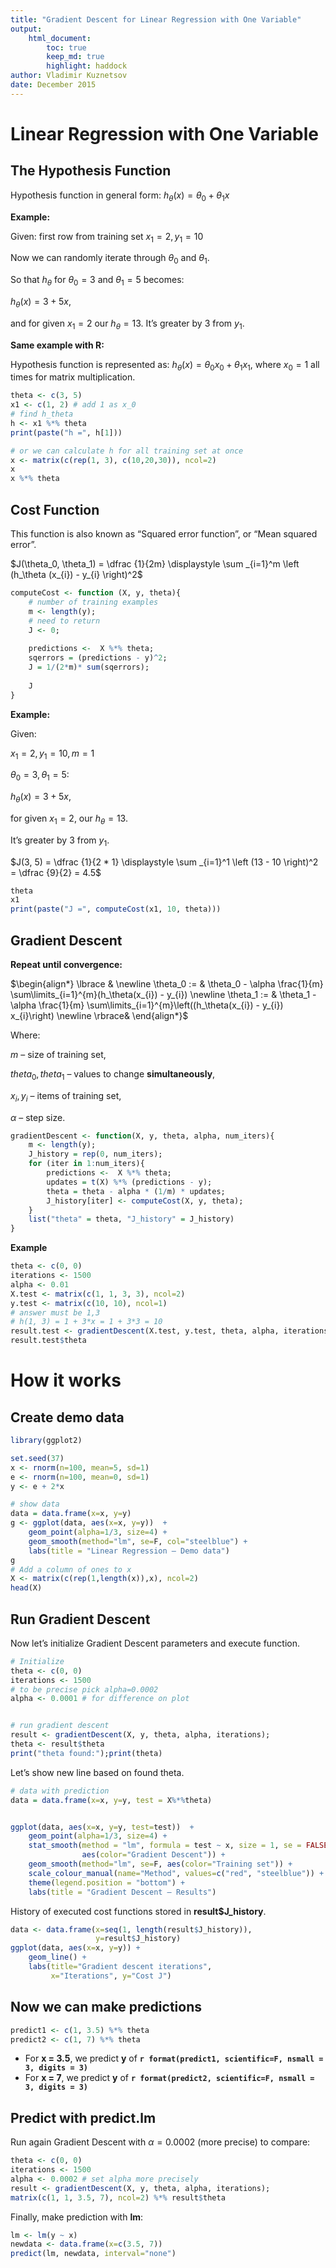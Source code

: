 ```yaml
---
title: "Gradient Descent for Linear Regression with One Variable"
output: 
    html_document:
        toc: true
        keep_md: true
        highlight: haddock
author: Vladimir Kuznetsov
date: December 2015
---
```



# Linear Regression with One Variable

## The Hypothesis Function

Hypothesis function in general form: $h_\theta(x) = \theta_0 + \theta_1 x$

**Example:**

Given: first row from training set $x_1 = 2, y_1 = 10$

Now we can randomly iterate through $\theta_0$ and $\theta_1$.

So that $h_\theta$ for $\theta_0=3$ and $\theta_1=5$ becomes:

$h_\theta(x) = 3 + 5 x,$

and for given $x_1 = 2$ our $h_\theta = 13$. It's greater by 3 from $y_1$.

**Same example with R:**

Hypothesis function is represented as: $h_\theta(x) = \theta_0 x_0 + \theta_1 x_1$, where $x_0 = 1$ all times for matrix multiplication.

```r
theta <- c(3, 5)
x1 <- c(1, 2) # add 1 as x_0
# find h_theta
h <- x1 %*% theta 
print(paste("h =", h[1]))

# or we can calculate h for all training set at once
x <- matrix(c(rep(1, 3), c(10,20,30)), ncol=2)
x
x %*% theta
```



## Cost Function

This function is also known as "Squared error function", or "Mean squared error".

$J(\theta_0, \theta_1) = \dfrac {1}{2m} \displaystyle \sum _{i=1}^m \left (h_\theta (x_{i}) - y_{i} \right)^2$


```r
computeCost <- function (X, y, theta){
    # number of training examples
    m <- length(y);
    # need to return
    J <- 0;
    
    predictions <-  X %*% theta;
    sqerrors = (predictions - y)^2;
    J = 1/(2*m)* sum(sqerrors);
    
    J
}
```

**Example:**

Given:

$x_1 = 2, y_1 = 10, m = 1$

$\theta_0=3, \theta_1=5$:

$h_\theta(x) = 3 + 5 x,$

for given $x_1 = 2$, our $h_\theta = 13$. 

It's greater by 3 from $y_1$.


$J(3, 5) = \dfrac {1}{2 * 1} \displaystyle \sum _{i=1}^1 \left (13 - 10 \right)^2 = \dfrac {9}{2} = 4.5$

```r
theta
x1
print(paste("J =", computeCost(x1, 10, theta)))
```

## Gradient Descent

**Repeat until convergence:** 

$\begin{align*}
\lbrace & \newline 
\theta_0 := & \theta_0 - \alpha \frac{1}{m} \sum\limits_{i=1}^{m}(h_\theta(x_{i}) - y_{i}) \newline
\theta_1 := & \theta_1 - \alpha \frac{1}{m} \sum\limits_{i=1}^{m}\left((h_\theta(x_{i}) - y_{i}) x_{i}\right) \newline
\rbrace&
\end{align*}$

Where:

$m$ – size of training set,

$theta_0, theta_1$ – values to change **simultaneously**,

$x_i, y_i$ – items of training set,

$\alpha$ – step size.

```r
gradientDescent <- function(X, y, theta, alpha, num_iters){
    m <- length(y);  
    J_history = rep(0, num_iters);
    for (iter in 1:num_iters){
        predictions <-  X %*% theta;
        updates = t(X) %*% (predictions - y);
        theta = theta - alpha * (1/m) * updates;
        J_history[iter] <- computeCost(X, y, theta);
    }
    list("theta" = theta, "J_history" = J_history)  
}

```

**Example**

```r
theta <- c(0, 0)
iterations <- 1500
alpha <- 0.01
X.test <- matrix(c(1, 1, 3, 3), ncol=2)
y.test <- matrix(c(10, 10), ncol=1)
# answer must be 1,3
# h(1, 3) = 1 + 3*x = 1 + 3*3 = 10
result.test <- gradientDescent(X.test, y.test, theta, alpha, iterations)
result.test$theta
```


# How it works

## Create demo data

```r
library(ggplot2)

set.seed(37)
x <- rnorm(n=100, mean=5, sd=1)
e <- rnorm(n=100, mean=0, sd=1)
y <- e + 2*x 

# show data
data = data.frame(x=x, y=y)
g <- ggplot(data, aes(x=x, y=y))  + 
    geom_point(alpha=1/3, size=4) +
    geom_smooth(method="lm", se=F, col="steelblue") +
    labs(title = "Linear Regression – Demo data")
g
# Add a column of ones to x
X <- matrix(c(rep(1,length(x)),x), ncol=2)
head(X)

```

## Run Gradient Descent

Now let's initialize Gradient Descent parameters and execute function.



```r
# Initialize 
theta <- c(0, 0)
iterations <- 1500
# to be precise pick alpha=0.0002
alpha <- 0.0001 # for difference on plot


# run gradient descent
result <- gradientDescent(X, y, theta, alpha, iterations);
theta <- result$theta
print("theta found:");print(theta)
```

Let's show new line based on found theta.

```r
# data with prediction
data = data.frame(x=x, y=y, test = X%*%theta)


ggplot(data, aes(x=x, y=y, test=test))  + 
    geom_point(alpha=1/3, size=4) +
    stat_smooth(method = "lm", formula = test ~ x, size = 1, se = FALSE,
                aes(color="Gradient Descent")) +
    geom_smooth(method="lm", se=F, aes(color="Training set")) +
    scale_colour_manual(name="Method", values=c("red", "steelblue")) +
    theme(legend.position = "bottom") +
    labs(title = "Gradient Descent – Results")
```

History of executed cost functions stored in **result$J_history**. 

```r
data <- data.frame(x=seq(1, length(result$J_history)),
                   y=result$J_history)
ggplot(data, aes(x=x, y=y)) +
    geom_line() +
    labs(title="Gradient descent iterations",
         x="Iterations", y="Cost J")
```

## Now we can make predictions

```r
predict1 <- c(1, 3.5) %*% theta
predict2 <- c(1, 7) %*% theta
```


* For **x = 3.5**, we predict **y** of __`r format(predict1, scientific=F, nsmall = 3, digits = 3)`__
* For **x = 7**, we predict **y** of __`r format(predict2, scientific=F, nsmall = 3, digits = 3)`__

## Predict with **predict.lm**

Run again Gradient Descent with $\alpha =  0.0002$ (more precise) to compare:

```r
theta <- c(0, 0)
iterations <- 1500
alpha <- 0.0002 # set alpha more precisely
result <- gradientDescent(X, y, theta, alpha, iterations);
matrix(c(1, 1, 3.5, 7), ncol=2) %*% result$theta
```

Finally, make prediction with **lm**:

```r
lm <- lm(y ~ x)
newdata <- data.frame(x=c(3.5, 7))
predict(lm, newdata, interval="none") 


```


